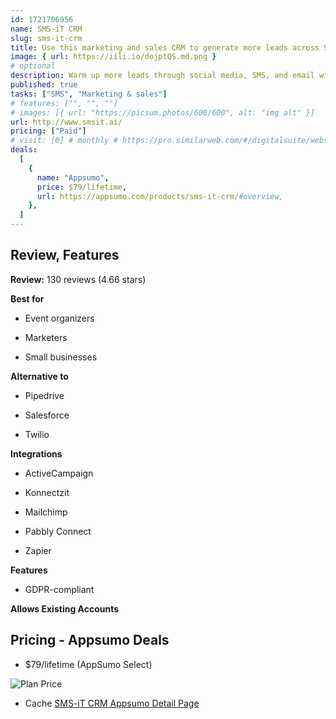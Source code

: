 ```yaml
---
id: 1721706956
name: SMS-iT CRM
slug: sms-it-crm
title: Use this marketing and sales CRM to generate more leads across SMS, email, and social media
image: { url: https://iili.io/dojptQS.md.png }
# optional
description: Warm up more leads through social media, SMS, and email with this comprehensive CRM. Close way more deals with features like the Smart Dialer, unified inbox, appointment booking, and sales pipeline management
published: true
tasks: ["SMS", "Marketing & sales"]
# features: ["", "", ""]
# images: [{ url: "https://picsum.photos/600/600", alt: "img alt" }]
url: http://www.smsit.ai/
pricing: ["Paid"]
# visit: [0] # monthly # https://pro.similarweb.com/#/digitalsuite/websiteanalysis/home
deals:
  [
    {
      name: "Appsumo",
      price: $79/lifetime,
      url: https://appsumo.com/products/sms-it-crm/#overview,
    },
  ]
---
```


## Review, Features

**Review:** 130 reviews (4.66 stars)

**Best for**

- Event organizers

- Marketers

- Small businesses

**Alternative to**

- Pipedrive

- Salesforce

- Twilio

**Integrations**

- ActiveCampaign

- Konnectzit

- Mailchimp

- Pabbly Connect

- Zapier

**Features**

- GDPR-compliant

**Allows Existing Accounts**

## Pricing - Appsumo Deals

- $79/lifetime (AppSumo Select)

<Img src="https://iili.io/doSHQ1f.png" alt="Plan Price" />

- Cache [SMS-iT CRM Appsumo Detail Page](https://iili.io/doSJlIt.png)
